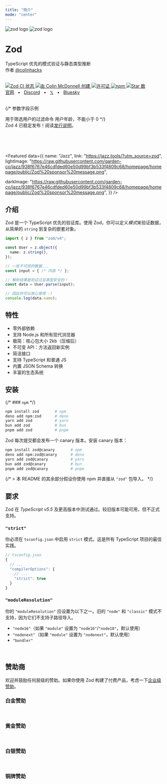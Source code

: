```yaml
---
title: "简介"
mode: "center"
---
```





<div className="flex flex-col items-stretch text-center">
  <div style={{height:"170px"}}>
    <img  className="block dark:hidden mx-auto my-0! h-full" alt="zod logo" src="/logo/logo-glow.png"  />
    <img  className="hidden dark:block mx-auto my-0! h-full" alt="zod logo" src="/logo/logo-glow.png"  />
  </div>
  <h1 className="text-3xl font-bold">Zod</h1>
  <p className="mt-2 mb-1">TypeScript 优先的模式验证与静态类型推断<br/>作者 <a href="https://x.com/colinhacks">@colinhacks</a> </p>
  <br/>
  <div  className="flex flex-row flex-wrap justify-center gap-1 py-2">
    <a className="border-none" href="https://github.com/colinhacks/zod/actions?query=branch%3Amain">
      <img className="h-[20px] m-0!" src="https://github.com/colinhacks/zod/actions/workflows/test.yml/badge.svg?event=push&branch=main" alt="Zod CI 状态" />
    </a>
    <a className="border-none" href="https://twitter.com/colinhacks" rel="nofollow">
      <img  className="h-[20px] m-0!" src="https://img.shields.io/badge/created%20by-@colinhacks-4BBAAB.svg" alt="由 Colin McDonnell 创建" />
    </a>
    <a className="border-none" href="https://opensource.org/licenses/MIT" rel="nofollow">
      <img  className="h-[20px] m-0!" src="https://img.shields.io/github/license/colinhacks/zod" alt="许可证" />
    </a>
    <a className="border-none" href="https://www.npmjs.com/package/zod" rel="nofollow">
      <img  className="h-[20px] m-0!" src="https://img.shields.io/npm/dw/zod.svg" alt="npm" />
    </a>
    <a className="border-none" href="https://github.com/colinhacks/zod" rel="nofollow">
      <img  className="h-[20px] m-0!" src="https://img.shields.io/github/stars/colinhacks/zod" alt="Star 数" />
    </a>
  </div>
  <div className="flex flex-row justify-center gap-1">
    <a href="https://zod.dev">官网</a>
    <span>&nbsp;&nbsp;•&nbsp;&nbsp;</span>
    <a href="https://discord.gg/RcG33DQJdf">Discord</a>
    <span>&nbsp;&nbsp;•&nbsp;&nbsp;</span>
    <a href="https://twitter.com/colinhacks">𝕏</a>
    <span>&nbsp;&nbsp;•&nbsp;&nbsp;</span>
    <a href="https://bsky.app/profile/zod.dev">Bluesky</a>
    <br />
  </div>
</div>

<br/>

{/* <ParamField path="param" type="string">
  参数字段示例
</ParamField>

<ParamField query="filter" type="string" default="none" required>
  用于筛选用户的过滤命令
</ParamField>

<ParamField body="user_age" type="integer" default="0" required>
  用户年龄，不能小于 0
</ParamField> */}

<div className="mt-5 font-gray-100 mx-auto text-center pt-12">
  <span className="">
    Zod 4 已稳定发布！阅读<a rel="noopener noreferrer" href="/v4" alt="zod 4 发行说明">发行说明</a>。
  </span>
</div>

<br /><br /><br />

<Featured data={{
  name: "Jazz",
  link: "https://jazz.tools/?utm_source=zod",
  lightImage: "https://raw.githubusercontent.com/garden-co/jazz/938f6767e46cdfded60e50d99bf3b533f4809c68/homepage/homepage/public/Zod%20sponsor%20message.png",
  
  darkImage: "https://raw.githubusercontent.com/garden-co/jazz/938f6767e46cdfded60e50d99bf3b533f4809c68/homepage/homepage/public/Zod%20sponsor%20message.png",
}} />


## 介绍

Zod 是一个 TypeScript 优先的验证库。使用 Zod，你可以定义*模式*来验证数据，从简单的 `string` 到复杂的嵌套对象。

```ts
import { z } from "zod/v4";

const User = z.object({
  name: z.string(),
});

// 一些不可信的数据...
const input = { /* 内容 */ };

// 解析结果是验证过且类型安全的！
const data = User.parse(input);

// 因此你可以放心使用 :)
console.log(data.name);
```

## 特性

- 零外部依赖
- 支持 Node.js 和所有现代浏览器
- 极简：核心包大小 2kb（压缩后）
- 不可变 API：方法返回新实例
- 简洁接口
- 支持 TypeScript 和普通 JS
- 内置 JSON Schema 转换
- 丰富的生态系统


## 安装

{/* ### `npm` */}

```sh
npm install zod       # npm
deno add npm:zod      # deno
yarn add zod          # yarn
bun add zod           # bun
pnpm add zod          # pnpm
```

Zod 每次提交都会发布一个 canary 版本。安装 canary 版本：

```sh
npm install zod@canary       # npm
deno add npm:zod@canary      # deno
yarn add zod@canary          # yarn
bun add zod@canary           # bun
pnpm add zod@canary          # pnpm
```

{/* > 本 README 的其余部分假设你使用 npm 并直接从 `"zod"` 包导入。 */}

## 要求

Zod 在 *TypeScript v5.5* 及更高版本中测试通过。较旧版本可能可用，但不正式支持。

### `"strict"`

你必须在 `tsconfig.json` 中启用 `strict` 模式。这是所有 TypeScript 项目的最佳实践。
  
```ts
// tsconfig.json
{
  // ...
  "compilerOptions": {
    // ...
    "strict": true
  }
}
```

### `"moduleResolution"`

你的 `"moduleResolution"` 应设置为以下之一。旧的 `"node"` 和 `"classic"` 模式不支持，因为它们不支持子路径导入。

- `"node16"`（如果 `"module"` 设置为 `"node16"`/`"node18"`，默认使用）
- `"nodenext"`（如果 `"module"` 设置为 `"nodenext"`，默认使用）
- `"bundler"`


<br/>

## 赞助商

欢迎并鼓励任何层级的赞助。如果你使用 Zod 构建了付费产品，考虑一下[企业级赞助](https://github.com/sponsors/colinhacks)。


### 白金赞助

<Platinum />

<br/>

### 黄金赞助

<Gold />

<br/>

### 白银赞助

<Silver />

<br/>

### 铜牌赞助

<Bronze />